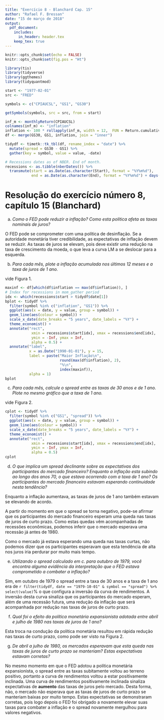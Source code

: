 ```yaml
---
title: "Exercício 8 - Blanchard Cap. 15"
author: "Rafael F. Bressan"
date: "15 de março de 2018"
output: 
  pdf_document:
    includes:
      in_header: header.tex
    keep_tex: true
---
```


```r
knitr::opts_chunk$set(echo = FALSE)
knitr::opts_chunk$set(fig.pos = "Ht")
```

```r
library(tis)
library(tidyverse)
library(ggthemes)
library(tidyquantmod)

start <- "1977-02-01"
src <- "FRED"

symbols <- c("CPIAUCSL", "GS1", "GS30")

getSymbols(symbols, src = src, from = start)

inf_m <- monthlyReturn(CPIAUCSL)
colnames(inf_m) <- "inflation"
inflation <- 100 * rollapply(inf_m, width = 12,  FUN = Return.cumulative)
df <- merge(GS30, GS1, inflation, join = "inner")

tidydf <- timetk::tk_tbl(df, rename_index = "date") %>% 
  mutate(spread = GS30 - GS1) %>% 
  gather(key = symbol, value = value, -date)

# Recessions dates as of NBER. End of month.
recessions <- as.tibble(nberDates()) %>%
  transmute(start = as.Date(as.character(Start), format = "%Y%m%d"),
            end = as.Date(as.character(End), format = "%Y%m%d") + days(1))
```

# Resolução do exercício número 8, capítulo 15 (Blanchard)

a. _Como o FED pode reduzir a inflação? Como esta política afeta as taxas nominais de juros?_

O FED pode se comprometer com uma política de desinflação. Se a autoridade 
monetária tiver credibilidade, as expectativas de inflação devem se reduzir.
As taxas de juros se elevam, pois deve existir uma redução na taxa de crescimento
da moeda, o que leva a curva LM a se deslocar para a esquerda.

b. _Para cada mês, plote a inflação acumulada nos últimos 12 meses e a taxa de juros de 1 ano._

vide Figura 1.

```r
maxinf <- df[which(df$inflation == max(df$inflation)), ]
# Index for recessions in mom_gather period
idx <- which(recessions$start > tidydf$date[1])
bplot <- tidydf %>% 
  filter(symbol %in% c("inflation", "GS1")) %>% 
  ggplot(aes(x = date, y = value, group = symbol)) +
  geom_line(aes(colour = symbol)) +
  scale_x_date(date_breaks = "5 years", date_labels = "%Y") +
  theme_economist() +
  annotate("rect",
            xmin = recessions$start[idx], xmax = recessions$end[idx],
            ymin = -Inf, ymax = Inf,
            alpha = 0.5) +
  annotate("label", 
           x = as.Date("1990-01-01"), y = 15,
           label = paste("Maior Inflação\n", 
                         round(max(df$inflation), 2), 
                         "%\n",
                         index(maxinf)),
           alpha = 1)
bplot
```

c. _Para cada mês, calcule o spread entre as taxas de 30 anos e de 1 ano. Plote no mesmo gráfico que a taxa de 1 ano._

vide Figura 2.

```r
cplot <- tidydf %>% 
  filter(symbol %in% c("GS1", "spread")) %>% 
  ggplot(aes(x = date, y = value, group = symbol)) +
  geom_line(aes(colour = symbol)) +
  scale_x_date(date_breaks = "5 years", date_labels = "%Y") +
  theme_economist() +
  annotate("rect",
            xmin = recessions$start[idx], xmax = recessions$end[idx],
            ymin = -Inf, ymax = Inf,
            alpha = 0.5)
cplot
```

d. _O que implica um spread declinante sobre as expectativas dos participantes do mercado financeiro? Enquanto a inflação esta subindo ao longo dos anos 70, o que estava ocorrendo com a taxa de 1 ano? Os participantes do mercado financeiro estavam esperando continuidade nesta tendência?_

Enquanto a inflação aumentava, as taxas de juros de 1 ano também estavam se elevando de acordo.

A partir do momento em que o spread se torna negativo, pode-se afirmar que os participantes do mercado financeiro esperam uma queda nas taxas de juros de curto prazo. Como estas quedas vêm acompanhadas de recessões econômicas, podemos inferir que o mercado esperava uma recessão já antes de 1980.

Como o mercado já estava esperando uma queda nas taxas curtas, não podemos dizer que os participantes esperavam que esta tendência de alta nos juros iria perdurar por muito mais tempo.

e. _Utilizando o spread calculado em c. para outubro de 1979, você encontra alguma evidência da interpretação que o FED estava comprometido a combater a inflação?_

Sim, em outubro de 1979 o spread entre a taxa de 30 anos e a taxa de 1 ano era de `r filter(tidydf, date == "1979-10-01" & symbol == "spread") %>% select(value)`\% o que configura a inversão da curva de rendimentos. A inversão desta curva sinaliza que os participantes do mercado esperam, além de uma recessão futura, uma redução da inflação que será acompanhada por redução nas taxas de juros de curto prazo.

f. _Qual foi o efeito da política monetária expansionista adotada entre abril e julho de 1980 nas taxas de juros de 1 ano?_

Esta troca na condução da política monetária resultou em rápida redução nas taxas de curto prazo, como pode ser visto na Figura 2.

g. _De abril a julho de 1980, os mercados esperavam que esta queda nas taxas de juros de curto prazo se manteriam? Estas expectativas estavam corretas?_

No mesmo momento em que o FED adotou a política monetária expansionista, o spread entre as taxas subitamente voltou ao terreno positivo, portanto a curva de rendimentos voltou a estar positivamente inclinada. Uma curva de rendimentos positivamente inclinada sinaliza expectativas de **aumento** das taxas de juros pelo mercado. Desta forma, não, o mercado não esperava que as taxas de juros de curto prazo se manteriam baixas por muito tempo. Estas expectativas se demonstraram corretas, pois logo depois o FED foi obrigado a novamente elevar suas taxas para combater a inflação e o spread novamente mergulhou para valores negativos.